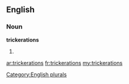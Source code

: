 ==English==

===Noun===
'''trickerations'''

# {{plural of|[[trickeration]]}}

[[Category:English plurals]]

[[ar:trickerations]]
[[fr:trickerations]]
[[my:trickerations]]